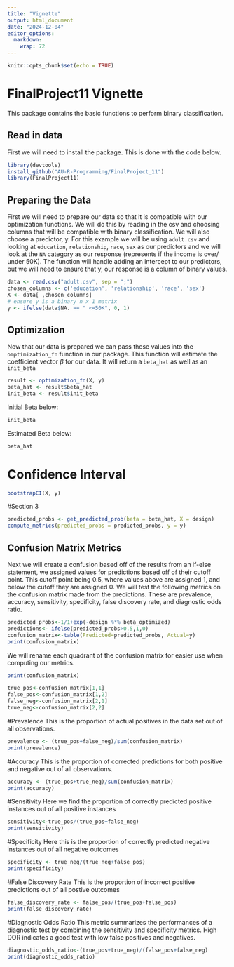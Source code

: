 ```yaml
---
title: "Vignette"
output: html_document
date: "2024-12-04"
editor_options: 
  markdown: 
    wrap: 72
---
```


```r
knitr::opts_chunk$set(echo = TRUE)
```

# FinalProject11 Vignette

This package contains the basic functions to perform binary
classification.

## Read in data

First we will need to install the package. This is done with the code
below.

```r

library(devtools)
install_github("AU-R-Programming/FinalProject_11")
library(FinalProject11)

```

## Preparing the Data

First we will need to prepare our data so that it is compatible with our
optimization functions. We will do this by reading in the csv and
choosing columns that will be compatible with binary classification. We
will also choose a predictor, y. For this example we will be using
`adult.csv` and looking at `education`, `relationship`, `race`, `sex` as
our predictors and we will look at the `NA` category as our response
(represents if the income is over/ under 50K). The function will handle
adding an intercept to our predictors, but we will need to ensure that
y, our response is a column of binary values.

```r
data <- read.csv("adult.csv", sep = ";")
chosen_columns <- c('education', 'relationship', 'race', 'sex')
X <- data[ ,chosen_columns]
# ensure y is a binary n x 1 matrix
y <- ifelse(data$NA. == " <=50K", 0, 1)
```

## Optimization

Now that our data is prepared we can pass these values into the
`omptimization_fn` function in our package. This function will estimate
the coefficient vector $\beta$ for our data. It will return a `beta_hat`
as well as an `init_beta`

```r
result <- optimization_fn(X, y)
beta_hat <- result$beta_hat
init_beta <- result$init_beta
```

Initial Beta below:

```r
init_beta
```

Estimated Beta below:

```r
beta_hat
```

# Confidence Interval

```r
bootstrapCI(X, y)
```

#Section 3

```r
predicted_probs <- get_predicted_prob(beta = beta_hat, X = design)
compute_metrics(predicted_probs = predicted_probs, y = y)

```

## Confusion Matrix Metrics

Next we will create a confusion based off of the results from an if-else
statement, we assigned values for predictions based off of their cutoff
point. This cutoff point being 0.5, where values above are assigned 1,
and below the cutoff they are assigned 0. We will test the following
metrics on the confusion matrix made from the predictions. These are
prevalence, accuracy, sensitivity, specificity, false discovery rate,
and diagnostic odds ratio.

```r
predicted_probs<-1/1+exp(-design %*% beta_optimized)
predictions<- ifelse(predicted_probs>0.5,1,0)
confusion_matrix<-table(Predicted=predicted_probs, Actual=y)
print(confusion_matrix)
```

We will rename each quadrant of the confusion matrix for easier use when
computing our metrics.

```r
print(confusion_matrix)

true_pos<-confusion_matrix[1,1]
false_pos<-confusion_matrix[1,2]
false_neg<-confusion_matrix[2,1]
true_neg<-confusion_matrix[2,2]
```

#Prevalence
This is the proportion of actual positives in the data set
out of all observations.

```r
prevalence <- (true_pos+false_neg)/sum(confusion_matrix)
print(prevalence)
```

#Accuracy
This is the proportion of corrected predictions for both
positive and negative out of all observations.

```r
accuracy <- (true_pos+true_neg)/sum(confusion_matrix)
print(accuracy)
```

#Sensitivity
Here we find the proportion of correctly predicted positive
instances out of all positive instances

```r
sensitivity<-true_pos/(true_pos+false_neg)
print(sensitivity)
```

#Specificity
Here this is the proportion of correctly predicted negative
instances out of all negative outcomes

```r
specificity <- true_neg/(true_neg+false_pos)
print(specificity)
```

#False Discovery Rate 
This is the proportion of incorrect positive
predictions out of all postive outcomes

```r
false_discovery_rate <- false_pos/(true_pos+false_pos)
print(false_discovery_rate)
```

#Diagnostic Odds Ratio 
This metric summarizes the performances of a
diagnostic test by combining the sensitivity and specificity metrics.
High DOR indicates a good test with low false positives and negatives.

```r
diagnostic_odds_ratio<-(true_pos+true_neg)/(false_pos+false_neg)
print(diagnostic_odds_ratio)
```
